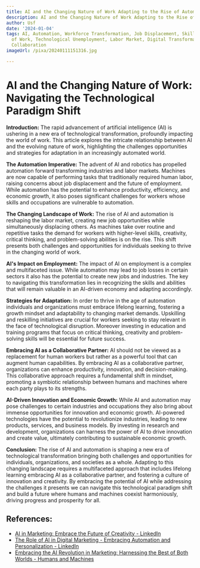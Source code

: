 ```yaml
---
title: AI and the Changing Nature of Work Adapting to the Rise of Automation
description: AI and the Changing Nature of Work Adapting to the Rise of Automation
author: Usf
date: '2024-01-04'
tags: AI, Automation, Workforce Transformation, Job Displacement, Skills Gap, Future
  of Work, Technological Unemployment, Labor Market, Digital Transformation, Human-Machine
  Collaboration
imageUrl: /pixa/20240111151316.jpg

---
```

# AI and the  Changing Nature of Work: Navigating the Technological Paradigm  Shift

**Introduction:**
The rapid advancement of artificial intelligence (AI) is ushering in a new era of technological transformation, profoundly impacting the world of work. This article explores  the intricate relationship between  AI  and the evolving nature  of work, highlighting  the challenges opportunities and strategies  for adaptation in an increasingly automated  world.

**The  Automation Imperative:**
The advent of  AI and robotics has propelled automation forward transforming industries and labor markets. Machines are now  capable  of performing tasks that traditionally required human labor,  raising concerns about job displacement and the future of employment. While automation has the potential to enhance productivity, efficiency, and economic growth, it also poses significant challenges  for workers whose skills and occupations are vulnerable to automation.

**The Changing Landscape of Work:**
The rise of AI and  automation is reshaping the labor market, creating  new  job opportunities while simultaneously displacing  others. As machines take over routine and  repetitive tasks the demand for workers  with higher-level skills, creativity, critical thinking, and  problem-solving abilities is on the rise. This shift presents both challenges and opportunities for individuals seeking to thrive in the changing world of work.

**AI's Impact  on Employment:**
The impact of AI on employment is a  complex and multifaceted issue. While automation may  lead to job losses in certain sectors it also has the potential to create new jobs and industries. The  key to navigating this transformation lies in recognizing the skills  and abilities that will remain valuable in an AI-driven economy and adapting accordingly.

**Strategies for Adaptation:**
In order to  thrive  in the age of automation individuals and organizations must embrace lifelong learning, fostering a growth  mindset and adaptability to changing market demands. Upskilling and  reskilling initiatives are crucial for workers seeking to stay  relevant in the face of technological disruption. Moreover investing in education and training programs that focus on critical thinking, creativity and  problem-solving skills will be essential for future success.

**Embracing AI as a  Collaborative Partner:**
AI should not be viewed as  a replacement for human  workers but rather as a powerful tool that can augment  human capabilities. By embracing AI as a collaborative partner, organizations can enhance productivity, innovation, and decision-making. This collaborative approach requires a fundamental shift in mindset, promoting a symbiotic relationship between humans and machines  where each party plays to its strengths.

**AI-Driven Innovation and Economic  Growth:**
While AI and automation may pose challenges to certain  industries and occupations they also bring about immense opportunities for innovation and economic growth. AI-powered technologies have the potential to revolutionize  industries, leading to  new products, services, and business models. By investing in  research and  development, organizations can  harness the power  of  AI to drive innovation  and create  value, ultimately contributing to sustainable economic growth.

**Conclusion:**
The rise of AI and automation is shaping a new era of technological transformation bringing both challenges and  opportunities for individuals, organizations, and societies as a whole. Adapting to this changing landscape  requires a multifaceted approach that includes lifelong learning embracing AI as a collaborative  partner, and fostering a culture of innovation and creativity. By embracing the potential of  AI while addressing the challenges it presents we can navigate this technological paradigm shift and build a future where humans and machines coexist harmoniously, driving progress and prosperity for all.

## References:
- [AI in Marketing: Embrace the Future of Creativity - LinkedIn](https://www.linkedin.com/pulse/ai-marketing-embrace-future-creativity-powerful-marketers)
- [The Role of AI in Digital Marketing - Embracing Automation and Personalization - LinkedIn](https://www.linkedin.com/pulse/role-ai-digital-marketing-embracing-automation-prashantha)
- [Embracing the AI Revolution in Marketing: Harnessing the Best of Both Worlds - Humans and Machines](https://mediamattersww.com/mmww-blog/embracing-the-ai-revolution-in-marketing/)
